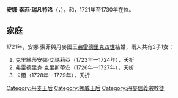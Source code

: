 {{Unreferenced|time=2020-09-27T17:05:36+00:00}}
{{Infobox royalty|consort=yes
| name         = 安娜·索菲·瑞凡特洛
| succession   = 丹麥和挪威王后
| image        = Anasofiareventlow.JPG
| reign        = 1721年4月4日 — 1730年10月12日
| birth_date   = 1693年4月16日
| birth_place  = [[蘭訥斯|蘭訥斯]]
| death_date   = {{death date and age|1743|1|7|1693|4|16|df=y}}
| death_place  = 蘭訥斯
| burial_place = [[羅斯基勒主教座堂|羅斯基勒主教座堂]]
| father       = [[康拉德·瑞凡特洛|康拉德·瑞凡特洛]]
| mother       = 索菲·阿瑪莉埃·哈恩
| religion     = [[信義宗|信義宗]]
}}
'''安娜·索菲·瑞凡特洛'''（{{lang-da|Anna Sophie Reventlow}}，{{bd|1693年|4月16日|1743年|1月7日}}），{{le|丹麥王后|List of Danish consorts|丹麥}}和{{le|挪威王后|List of Norwegian consorts}}，1721年至1730年在位。

== 家庭 ==
1721年，安娜·索菲與丹麥國王[[弗雷德里克四世|弗雷德里克四世]]結婚，兩人共有2子1女：
# 克里絲蒂安娜·艾瑪莉亞（1723年—1724年），夭折
# 弗雷德里克·克里斯蒂安（1726年—1727年），夭折
# 卡爾（1728年—1729年），夭折

{{normdaten}}
[[Category:丹麦王后|Category:丹麦王后]]
[[Category:挪威王后|Category:挪威王后]]
[[Category:丹麥信義宗教徒|Category:丹麥信義宗教徒]]